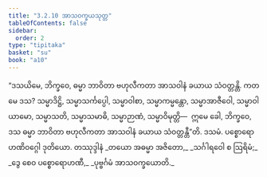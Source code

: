 ```yaml
---
title: "3.2.10 အာသဝက္ခယသုတ္တ"
tableOfContents: false
sidebar:
  order: 2
type: "tipitaka"
basket: "su"
book: "a10"
---
```



<DynamicBreadcrumb />

<Division number="122" book="a10">

<Paragraph number="1077" book="a10">
“ဒသယိမေ, ဘိက္ခဝေ, ဓမ္မာ ဘာဝိတာ ဗဟုလီကတာ အာသဝါနံ ခယာယ သံဝတ္တန္တိ. ကတမေ ဒသ? သမ္မာဒိဋ္ဌိ, သမ္မာသင်္ကပ္ပေါ, သမ္မာဝါစာ, သမ္မာကမ္မန္တော, သမ္မာအာဇီဝေါ, သမ္မာဝါယာမော, သမ္မာသတိ, သမ္မာသမာဓိ, သမ္မာဉာဏံ, သမ္မာဝိမုတ္တိ—  ဣမေ ခေါ, ဘိက္ခဝေ, ဒသ ဓမ္မာ ဘာဝိတာ ဗဟုလီကတာ အာသဝါနံ ခယာယ သံဝတ္တန္တီ”တိ.

</Paragraph>
</Division>

<Paragraph number="1078" type="center" book="a10">
ဒသမံ.



</Paragraph>

<Paragraph number="1079" type="center" book="a10">
ပစ္စောရောဟဏိဝဂ္ဂေါ ဒုတိယော.



</Paragraph>

<Paragraph number="1080" type="center" book="a10">
တဿုဒ္ဒါနံ


</Paragraph>

<Paragraph number="1081" type="verses" book="a10">
_တယော အဓမ္မာ အဇိတော,_  
_သင်္ဂါရဝေါ စ ဩရိမံ;_  
_ဒွေ စေဝ ပစ္စောရောဟဏီ,_  
_ပုဗ္ဗင်္ဂမံ အာသဝက္ခယောတိ._
</Paragraph>